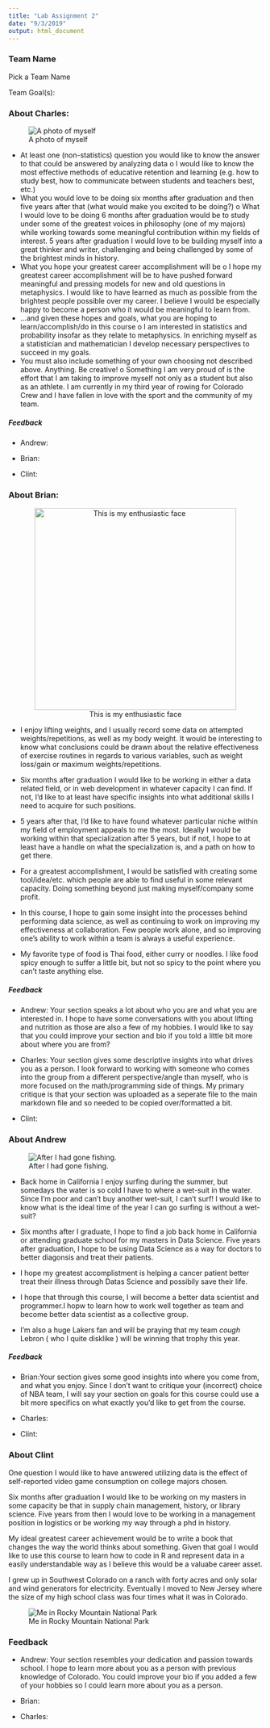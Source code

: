 ---
title: "Lab Assignment 2"
date: "9/3/2019"
output: html_document
---

### Team Name

Pick a Team Name 

<!--![Team Name](Placeholder for team photo)-->

Team Goal(s):

### About Charles:

![A photo of myself](Charles.jpg)
 
-	At least one (non-statistics) question you would like to know the answer to that could be answered by analyzing data
o	I would like to know the most effective methods of educative retention and learning (e.g. how to study best, how to communicate between students and teachers best, etc.)
-	What you would love to be doing six months after graduation and then five years after that (what would make you excited to be doing?)
o	What I would love to be doing 6 months after graduation would be to study under some of the greatest voices in philosophy (one of my majors) while working towards some meaningful contribution within my fields of interest. 5 years after graduation I would love to be building myself into a great thinker and writer, challenging and being challenged by some of the brightest minds in history.
-	What you hope your greatest career accomplishment will be
o	I hope my greatest career accomplishment will be to have pushed forward meaningful and pressing models for new and old questions in metaphysics. I would like to have learned as much as possible from the brightest people possible over my career. I believe I would be especially happy to become a person who it would be meaningful to learn from.
-	…and given these hopes and goals, what you are hoping to learn/accomplish/do in this course
o	I am interested in statistics and probability insofar as they relate to metaphysics. In enriching myself as a statistician and mathematician I develop necessary perspectives to succeed in my goals.
-	You must also include something of your own choosing not described above. Anything. Be creative!
o	Something I am very proud of is the effort that I am taking to improve myself not only as a student but also as an athlete. I am currently in my third year of rowing for Colorado Crew and I have fallen in love with the sport and the community of my team.

##### Feedback

* Andrew:

* Brian:

* Clint: 

### About Brian:
<center>
![This is my enthusiastic face](Brian.jpg){width=400px}

</center>

* I enjoy lifting weights, and I usually record some data on attempted weights/repetitions, as well as my body weight. It would be interesting to know what conclusions could be drawn about the relative effectiveness of exercise routines in regards to various variables, such as weight loss/gain or maximum weights/repetitions.

* Six months after graduation I would like to be working in either a data related field, or in web development in whatever capacity I can find. If not, I'd like to at least have specific insights into what additional skills I need to acquire for such positions.

* 5 years after that, I'd like to have found whatever particular niche within my field of employment appeals to me the most. Ideally I would be working within that specialization after 5 years, but if not, I hope to at least have a handle on what the specialization is, and a path on how to get there.

* For a greatest accomplishment, I would be satisfied with creating some tool/idea/etc. which people are able to find useful in some relevant capacity. Doing something beyond just making myself/company some profit.

* In this course, I hope to gain some insight into the processes behind performing data science, as well as continuing to work on improving my effectiveness at collaboration. Few people work alone, and so improving one's ability to work within a team is always a useful experience.

* My favorite type of food is Thai food, either curry or noodles. I like food spicy enough to suffer a little bit, but not so spicy to the point where you can't taste anything else.

##### Feedback

* Andrew: Your section speaks a lot about who you are and what you are interested in. I hope to have some conversations with you about lifting and nutrition as those are also a few of my hobbies. I would like to say that you could improve your section and bio if you told a little bit more about where you are from?

* Charles: Your section gives some descriptive insights into what drives you as a person. I look forward to working with someone who comes into the group from a different perspective/angle than myself, who is more focused on the math/programming side of things. My primary critique is that your section was uploaded as a seperate file to the main markdown file and so needed to be copied over/formatted a bit.

* Clint: 

### About Andrew 

![After I had gone fishing.](AndrewsPhoto.jpg)

- Back home in California I enjoy surfing during the summer, but somedays the water is so cold I have to where a wet-suit in the water. Since I'm poor and can't buy another wet-suit, I can't surf! I would like to know what is the ideal time of the year I can go surfing is without a wet-suit?

- Six months after I graduate, I hope to find a job back home in California or attending graduate school for my masters in Data Science. Five years after graduation, I hope to be using Data Science as a way for doctors to better diagonsis and treat their patients.

- I hope my greatest accomplistment is helping a cancer patient better treat their illness through Datas Science and possibily save their life.

- I hope that through this course, I will become a better data scientist and programmer.I hopw to learn how to work well together as team and become better data scientist as a collective group. 

- I'm also a huge Lakers fan and will be praying that my team *cough* Lebron ( who I quite disklike ) will be winning that trophy this year.

##### Feedback

* Brian:Your section gives some good insights into where you come from, and what you enjoy. Since I don't want to critique your (incorrect) choice of NBA team, I will say your section on goals for this course could use a bit more specifics on what exactly you'd like to get from the course.

* Charles: 

* Clint: 

### About Clint

One question I would like to have answered utilizing data is the effect of self-reported video game consumption on college majors chosen. 

Six months after graduation I would like to be working on my masters in some capacity be that in supply chain management, history, or library science. Five years from then I would love to be working in a management position in logistics or be working my way through a phd in history.

My ideal greatest career achievement would be to write a book that changes the way the world thinks about something. Given that goal I would like to use this course to learn how to code in R and represent data in a easily understandable way as I believe this would be a valuabe career asset.

I grew up in Southwest Colorado on a ranch with forty acres and only solar and wind generators for electricity. Eventually I moved to New Jersey where the size of my high school class was four times what it was in Colorado.

![Me in Rocky Mountain National Park](Clint.png)

### Feedback
* Andrew: Your section resembles your dedication and passion towards school. I hope to learn more about you as a person with previous knowledge of Colorado. You could improve your bio if you added a few of your hobbies so I could learn more about you as a person.

* Brian:

* Charles:



